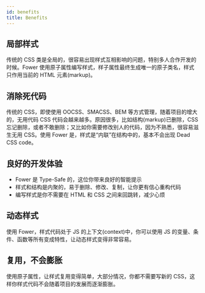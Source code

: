 ```yaml
---
id: benefits
title: Benefits
---
```


## 局部样式

传统的 CSS 类是全局的，很容易出现样式互相影响的问题，特别多人合作开发的时候。Fower 使用原子属性编写样式，样子属性最终生成唯一的原子类名，样式只作用当前的 HTML 元素(markup)。

## 消除死代码

传统的 CSS，即使使用 OOCSS、SMACSS、BEM 等方式管理，随着项目的增大的，无用代码 CSS 代码会越来越多。原因很多，比如结构(markup)已删除，CSS 忘记删除，或者不敢删除；又比如你需要修改别人的代码，因为不熟悉，很容易滋生无用 CSS。使用 Fower 是，样式是“内联”在结构中的，基本不会出现 Dead CSS code。

## 良好的开发体验

- Fower 是 Type-Safe 的，这位你带来良好的智能提示
- 样式和结构是内聚的，易于删除、修改、复制，让你更有信心重构代码
- 编写样式是你不需要在 HTML 和 CSS 之间来回跳转，减少心烦

## 动态样式

使用 Fower，样式代码处于 JS 的上下文(context)中，你可以使用 JS 的变量、条件、函数等所有变成特性，让动态样式变得非常容易。

## 复用，不会膨胀

使用原子属性，让样式复用变得简单，大部分情况，你都不需要写新的 CSS，这样你样式代码不会随着项目的发展而逐渐膨胀。

